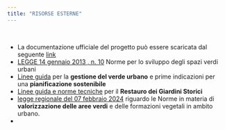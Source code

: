 ```yaml
---
title: "RISORSE ESTERNE"
---
```

[]: # #**RISORSE ESTERNE**
\  

- La documentazione ufficiale del progetto può essere scaricata dal seguente [link](https://siderno-api.municipiumapp.it/s3/6888/allegati/progetto-villa-per-albo-trasparenza.zip)
- [LEGGE 14 gennaio 2013 , n. 10](https://www.mase.gov.it/sites/default/files/archivio/normativa/legge_14_01_2013_10.pdf) Norme per lo sviluppo degli spazi verdi urbani
- [Linee guida](https://www.mase.gov.it/sites/default/files/archivio/allegati/comitato%20verde%20pubblico/lineeguida_finale_25_maggio_17.pdf)  per la **gestione del verde urbano**
e prime indicazioni per una **pianificazione sostenibile**
- [Linee guida e norme tecniche](https://www.apgi.it/wp-content/uploads/2022/01/SCARICA-LE-LINEE-GUIDA-E-NORME-TECNICHE-PER-IL-RESTAURO-DEI-GIARDINI-STORICI.pdf)  per il **Restauro dei Giardini Storici**
- [legge regionale del 07 febbraio 2024](https://www.consiglioregionale.calabria.it/bdf/api/BDF?numero=7&anno=2024) riguardo le Norme in materia di **valorizzazione delle aree verdi** e delle formazioni vegetali in
ambito urbano.
- 